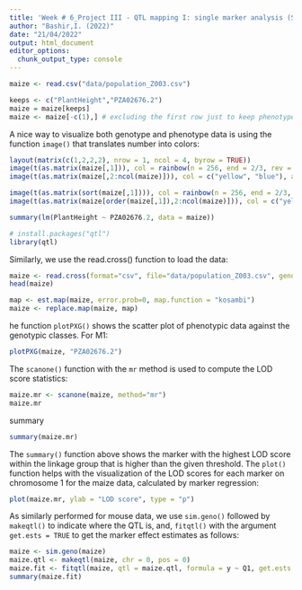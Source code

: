 ```yaml
---
title: 'Week # 6_Project III - QTL mapping I: single marker analysis (SMA)'
author: "Bashir,I. (2022)"
date: "21/04/2022"
output: html_document
editor_options: 
  chunk_output_type: console
---
```


```r
maize <- read.csv("data/population_Z003.csv")
```

```r
keeps <- c("PlantHeight","PZA02676.2")
maize = maize[keeps]
maize <- maize[-c(1),] # excluding the first row just to keep phenotype plus marker data only
```

A nice way to visualize both genotype and phenotype data is using the function `image()` that translates number into colors:

```r
layout(matrix(c(1,2,2,2), nrow = 1, ncol = 4, byrow = TRUE))
image(t(as.matrix(maize[,1])), col = rainbow(n = 256, end = 2/3, rev = TRUE), axes = FALSE, xlab = "Plant Height", ylab= "Individuals (N = 191)")
image(t(as.matrix(maize[,2:ncol(maize)])), col = c("yellow", "blue"), axes = FALSE, xlab = "Markers (PZA02676.2)")
```

```r
image(t(as.matrix(sort(maize[,1]))), col = rainbow(n = 256, end = 2/3, rev = TRUE), axes = FALSE, xlab = "Plant Height",ylab = "Individuals (N = 191)")
image(t(as.matrix(maize[order(maize[,1]),2:ncol(maize)])), col = c("yellow", "blue"), axes = FALSE, xlab = "Markers (PZA02676.2)")
```

```r
summary(lm(PlantHeight ~ PZA02676.2, data = maize))
```

```r
# install.packages("qtl")
library(qtl)
```

Similarly, we use the read.cross() function to load the data:

```r
maize <- read.cross(format="csv", file="data/population_Z003.csv", genotypes=c("0", "1", "2"), crosstype = "riself")
head(maize)
```

```r
map <- est.map(maize, error.prob=0, map.function = "kosambi")
maize <- replace.map(maize, map)
```

he function `plotPXG()` shows the scatter plot of phenotypic data against the genotypic classes. For M1:

```r
plotPXG(maize, "PZA02676.2")
```

The `scanone()` function with the `mr` method is used to compute the LOD score statistics:

```r
maize.mr <- scanone(maize, method="mr")
maize.mr
```

summary

```r
summary(maize.mr)
```

The `summary()` function above shows the marker with the highest LOD score within the linkage group that is higher than the given threshold. The `plot()` function helps with the visualization of the LOD scores for each marker on chromosome 1 for the maize data, calculated by marker regression:

```r
plot(maize.mr, ylab = "LOD score", type = "p")
```

As similarly performed for mouse data, we use `sim.geno()` followed by `makeqtl()` to indicate where the QTL is, and, `fitqtl()` with the argument `get.ests = TRUE` to get the marker effect estimates as follows:

```r
maize <- sim.geno(maize)
maize.qtl <- makeqtl(maize, chr = 0, pos = 0)
maize.fit <- fitqtl(maize, qtl = maize.qtl, formula = y ~ Q1, get.ests = TRUE)
summary(maize.fit)
```


